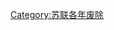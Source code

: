 {{DisestCountry|year=1943|country=蘇聯|continent=亞洲|continent2=歐洲}}

[[Category:苏联各年废除|Category:苏联各年废除]]